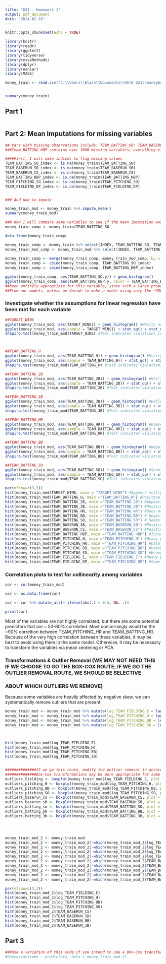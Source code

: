 ---
title: "621 - Homework 1"
output: pdf_document
date: "2024-02-16"
---

```{r setup, include=FALSE}
knitr::opts_chunk$set(echo = TRUE)

library(knitr)
library(readr)
library(ggplot2)
library(tidyverse)
library(missMethods)
library(dplyr)
library(naniar)
library(MASS)
```

```{r}
money_train <- read.csv("C:\\Users\\Black\\Documents\\DATA 621\\moneyball-training-data.csv")


summary(money_train)
```


## Part 1

```{r}

```

## Part 2: Mean Imputations for missing variables


```{r}
## Vars with missing observations include: TEAM_BATTING_SO; TEAM_BASERUN_SB; TEAM_BASERUN_CS; TEAM_BATTING_HBP; TEAM_PITCHING_SO; TEAM_FIELDING_DP
###Team_BATTING_HBP contains over 2000 missing variables; everything else is within the range of 102-772

####First, I will make indices to flag missing values 
TEAM_BATTING_SO_index <- is.na(money_train$TEAM_BATTING_SO)  
TEAM_BASERUN_SB_index <- is.na(money_train$TEAM_BASERUN_SB) 
TEAM_BASERUN_CS_index <- is.na(money_train$TEAM_BASERUN_CS) 
TEAM_BATTING_HBP_index <- is.na(money_train$TEAM_BATTING_HBP) 
TEAM_PITCHING_SO_index <- is.na(money_train$TEAM_PITCHING_SO) 
TEAM_FIELDING_DP_index <- is.na(money_train$TEAM_FIELDING_DP) 


### And now to impute

money_train_mod <- money_train %>% impute_mean()
summary(money_train_mod)

### Now I will compare some variables to see if the mean imputation worked
money_train_comp <- money_train$TEAM_BATTING_SO

data.frame(money_train_comp)

money_train_comp <- money_train %>% select(INDEX, TEAM_BATTING_SO, TEAM_BATTING_HBP)
money_train_mod_comp <- money_train_mod %>% select(INDEX, TEAM_BATTING_SO, TEAM_BATTING_HBP)
  
money_train_comp <- merge(money_train_comp, money_train_mod_comp, by = "INDEX")
money_train_comp <- cbind(money_train_comp, TEAM_BATTING_SO_index)
money_train_comp <- cbind(money_train_comp, TEAM_BATTING_HBP_index)

ggplot(money_train_comp, aes(TEAM_BATTING_SO.y)) + geom_histogram()
ggplot(money_train_comp, aes(TEAM_BATTING_HBP.y, color = TEAM_BATTING_HBP_index)) + geom_histogram() ##As we can see, this mean imputation method may not have 
##been entirely appropriate for this variable, since such a large proportion was missing (~88%). Everything else should be fine. I suggest we discard this var
##From our models, unless we decide to make a model using only the ~700 present observations, which could be interesting

```

### Investigate whether the assumptions for linear regression have been met for each variable

```{r}
##TARGET_WINS
ggplot(money_train_mod, aes(TARGET_WINS)) + geom_histogram() #Moslty normal with some negative skew
ggplot(money_train_mod, aes(sample = TARGET_WINS)) + stat_qq() + stat_qq_line()
shapiro.test(money_train_mod$TARGET_WINS) #Test indicates violations in normality



##TEAM_BATTING_H
ggplot(money_train_mod, aes(TEAM_BATTING_H)) + geom_histogram() #Moslty normal with some positive skew
ggplot(money_train_mod, aes(sample = TEAM_BATTING_H)) + stat_qq() + stat_qq_line()
shapiro.test(money_train_mod$TEAM_BATTING_H) #Test indicates violations in normality

##TEAM_BATTING_2B 
ggplot(money_train_mod, aes(TEAM_BATTING_2B)) + geom_histogram() #Moslty normal, but appears to have some skew
ggplot(money_train_mod, aes(sample = TEAM_BATTING_2B)) + stat_qq() + stat_qq_line()
shapiro.test(money_train_mod$TEAM_BATTING_2B) #Test indicates violations in normality

##TEAM_BATTING_3B 
ggplot(money_train_mod, aes(TEAM_BATTING_3B)) + geom_histogram() #Definitely positively skewed
ggplot(money_train_mod, aes(sample = TEAM_BATTING_3B)) + stat_qq() + stat_qq_line()
shapiro.test(money_train_mod$TEAM_BATTING_3B) #Test indicates violations in normality

##TEAM_BATTING_HR 
ggplot(money_train_mod, aes(TEAM_BATTING_HR)) + geom_histogram() #Doesn't seem normally distributed
ggplot(money_train_mod, aes(sample = TEAM_BATTING_HR)) + stat_qq() + stat_qq_line()
shapiro.test(money_train_mod$TEAM_BATTING_HR) #Test indicates violations in normality

##TEAM_BATTING_BB
ggplot(money_train_mod, aes(TEAM_BATTING_BB)) + geom_histogram() #Negatively skewed
ggplot(money_train_mod, aes(sample = TEAM_BATTING_BB)) + stat_qq() + stat_qq_line()
shapiro.test(money_train_mod$TEAM_BATTING_BB) #Test indicates violations in normality

##TEAM_BATTING_SO
ggplot(money_train_mod, aes(TEAM_BATTING_SO)) + geom_histogram() #Seems approximately normal
ggplot(money_train_mod, aes(sample = TEAM_BATTING_SO)) + stat_qq() + stat_qq_line()
shapiro.test(money_train_mod$TEAM_BATTING_SO) #Test indicates violations in normality
```
```{r}
par(mfrow=c(3,3))
hist(money_train_mod$TARGET_WINS, main = "TARGET_WINS") #Appears mostly normal with some potential skew
hist(money_train_mod$TEAM_BATTING_H, main ="TEAM_BATTING_H") #Positive skew is apparant
hist(money_train_mod$TEAM_BATTING_2B, main ="TEAM_BATTING_2B") #Appears mostly normal
hist(money_train_mod$TEAM_BATTING_3B, main ="TEAM_BATTING_3B") #Positive skew apparant
hist(money_train_mod$TEAM_BATTING_HR, main ="TEAM_BATTING_HR") #Does not seem normally distributed
hist(money_train_mod$TEAM_BATTING_BB, main ="TEAM_BATTING_BB") # Negative skew apparant
hist(money_train_mod$TEAM_BATTING_SO, main ="TEAM_BATTING_SO") # Seems platykurtic
hist(money_train_mod$TEAM_BASERUN_SB, main ="TEAM_BASERUN_SB") #Positive skew apparant
hist(money_train_mod$TEAM_BASERUN_CS, main ="TEAM_BASERUN_CS") #Positive skew apparant
hist(money_train_mod$TEAM_BATTING_HBP, main ="TEAM_BATTING_HBP") #Issues derived from imputation
hist(money_train_mod$TEAM_PITCHING_H, main ="TEAM_PITCHING_H") #Heavy positive skew apparant
hist(money_train_mod$TEAM_PITCHING_HR, main ="TEAM_PITCHING_HR") #Data do not seem normally distributed
hist(money_train_mod$TEAM_PITCHING_BB, main ="TEAM_PITCHING_BB") #Heavy positive skew apparant
hist(money_train_mod$TEAM_PITCHING_SO, main ="TEAM_PITCHING_SO") #Heavy positive skew apparant
hist(money_train_mod$TEAM_FIELDING_E, main ="TEAM_FIELDING_E") #Heavy positive skew apparant
hist(money_train_mod$TEAM_FIELDING_DP, main ="TEAM_FIELDING_DP") #Some negative skew apparant
```
### Correlation plots to test for collinearity among variables
```{r}
cor <- cor(money_train_mod)

cor <- as.data.frame(cor)

cor <- cor %>% mutate_all(~ ifelse(abs(.) < 0.5, NA, .))

print(cor)
```

Most of the variables are not highly correlated, but there are some potential predictors that are ~ 50-60% correlated. Most concerningly would be the ~90% correltion between TEAM_PITCHING_HR and TEAM_BATTING_HR. Because of the very high correlation between these variables, it may be best to avoid using them in the same model. Otherwise, it may be necessary to transform the variables via mean centering or PCA.

### Transformations & Outlier Removal (WE MAY NOT NEED THIS IF WE CHOOSE TO GO THE BOX-COX ROUTE; IF WE GO THE OUTLIER REMOVAL ROUTE, WE SHOULD BE SELECTIVE
### ABOUT WHICH OUTLIERS WE REMOVE)
Because some variables are heavily affected by negative skew, we can systematically remove outliers that are present
```{r}
money_train_mod <- money_train_mod %>% mutate(log_TEAM_FIELDING_E = log(TEAM_FIELDING_E))
money_train_mod <- money_train_mod %>% mutate(log_TEAM_PITCHING_H = log(TEAM_PITCHING_H))
money_train_mod <- money_train_mod %>% mutate(log_TEAM_PITCHING_BB = log(TEAM_PITCHING_BB))
money_train_mod <- money_train_mod %>% mutate(log_TEAM_PITCHING_SO = log(TEAM_PITCHING_SO))



hist(money_train_mod$log_TEAM_FIELDING_E)
hist(money_train_mod$log_TEAM_PITCHING_H)
hist(money_train_mod$log_TEAM_PITCHING_BB)
hist(money_train_mod$log_TEAM_PITCHING_SO)


##############If we go this route, modify the outlier removal in accordance with the models you intend to build, otherwise, everything could end up being deleted
##############Box-Cox transformations may be more appropriate for some of the less skewed variables
outliers_Fielding <- boxplot(money_train_mod$log_TEAM_FIELDING_E, plot = F)$out
outliers_pitching_H <- boxplot(money_train_mod$log_TEAM_PITCHING_H, plot = F)$out
outliers_pitching_BB <- boxplot(money_train_mod$log_TEAM_PITCHING_BB, plot = F)$out
outliers_pitching_SO <- boxplot(money_train_mod$log_TEAM_PITCHING_SO, plot = F)$out
outliers_baserun_cs <- boxplot(money_train_mod$TEAM_BASERUN_CS, plot = F)$out
outliers_baserun_sb <- boxplot(money_train_mod$TEAM_BASERUN_SB, plot = F)$out
outliers_batting_so <- boxplot(money_train_mod$TEAM_BATTING_SO, plot = F)$out
outliers_batting_bb <- boxplot(money_train_mod$TEAM_BATTING_BB, plot = F)$out
outliers_batting_3b <- boxplot(money_train_mod$TEAM_BATTING_3B, plot = F)$out




money_train_mod_2 <- money_train_mod
money_train_mod_2 <- money_train_mod_2[-which(money_train_mod_2$log_TEAM_FIELDING_E %in% outliers_Fielding),]
money_train_mod_2 <- money_train_mod_2[-which(money_train_mod_2$log_TEAM_PITCHING_H %in% outliers_pitching_H),]
money_train_mod_2 <- money_train_mod_2[-which(money_train_mod_2$log_TEAM_PITCHING_BB %in% outliers_pitching_BB),]
money_train_mod_2 <- money_train_mod_2[-which(money_train_mod_2$log_TEAM_PITCHING_SO %in% outliers_pitching_SO),]
money_train_mod_2 <- money_train_mod_2[-which(money_train_mod_2$TEAM_BASERUN_CS %in% outliers_baserun_cs),]
money_train_mod_2 <- money_train_mod_2[-which(money_train_mod_2$TEAM_BASERUN_SB %in% outliers_baserun_sb),]
money_train_mod_2 <- money_train_mod_2[-which(money_train_mod_2$TEAM_BASERUN_SO %in% outliers_batting_so),]
money_train_mod_2 <- money_train_mod_2[-which(money_train_mod_2$TEAM_BASERUN_BB %in% outliers_batting_bb),]
money_train_mod_2 <- money_train_mod_2[-which(money_train_mod_2$TEAM_BASERUN_3B %in% outliers_batting_3b),]

par(mfrow=c(3,3))
hist(money_train_mod_2$log_TEAM_FIELDING_E)
hist(money_train_mod_2$log_TEAM_PITCHING_H)
hist(money_train_mod_2$log_TEAM_PITCHING_BB)
hist(money_train_mod_2$log_TEAM_PITCHING_SO)
hist(money_train_mod_2$TEAM_BASERUN_CS)
hist(money_train_mod_2$TEAM_BASERUN_SO)
hist(money_train_mod_2$TEAM_BASERUN_BB)
hist(money_train_mod_2$TEAM_BASERUN_3B)

```
## Part 3
```{r}
###Use a variation of this code if you intend to use a Box-Cox transformation
#boxcox(outcome ~ predictors, data = money_train_mod_2)
```

